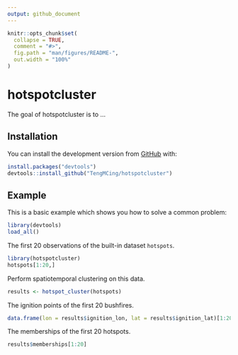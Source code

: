 ```yaml
---
output: github_document
---
```


<!-- README.md is generated from README.Rmd. Please edit that file -->

```r
knitr::opts_chunk$set(
  collapse = TRUE,
  comment = "#>",
  fig.path = "man/figures/README-",
  out.width = "100%"
)
```

# hotspotcluster

<!-- badges: start -->
<!-- badges: end -->

The goal of hotspotcluster is to ...

## Installation

<!-- You can install the released version of hotspotcluster from [CRAN](https://CRAN.R-project.org) with: -->

<!-- ``` r -->
<!-- install.packages("hotspotcluster") -->
<!-- ``` -->

You can install the development version from [GitHub](https://github.com/) with:

``` r
install.packages("devtools")
devtools::install_github("TengMCing/hotspotcluster")
```
## Example

This is a basic example which shows you how to solve a common problem:

```r
library(devtools)
load_all()
```

The first 20 observations of the built-in dataset `hotspots`.

```r
library(hotspotcluster)
hotspots[1:20,]
```

Perform spatiotemporal clustering on this data.

```r
results <- hotspot_cluster(hotspots)
```

The ignition points of the first 20 bushfires.

```r
data.frame(lon = results$ignition_lon, lat = results$ignition_lat)[1:20,]
```

The memberships of the first 20 hotspots.

```r
results$memberships[1:20]
```


